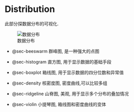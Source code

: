 # Distribution

此部分探数据分布的可视化.

![数据分布](./image/distribution.png)

-  @sec-beeswarm 群峰图, 是一种强大的点图

-  @sec-histogram 直方图, 用于显示数据的基础手段

-  @sec-boxplot 箱线图, 用于显示数据的四分位数和异常值

-  @sec-density 核密度图, 密度曲线,可以比较多组

-  @sec-ridgeline 山脊图, 美观, 用于显示多个分布的叠加情况

-  @sec-violin 小提琴图, 箱线图和密度曲线的变体

